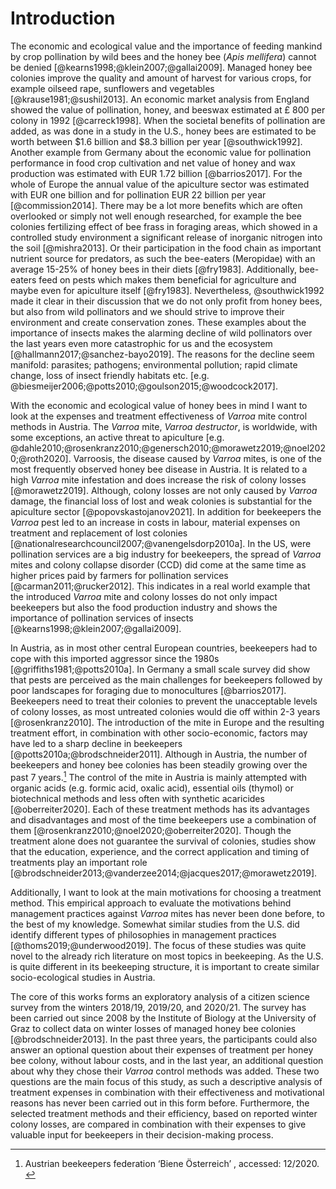 # Introduction

The economic and ecological value and the importance of feeding mankind by crop pollination by wild bees and the honey bee (*Apis mellifera*) cannot be denied [@kearns1998;@klein2007;@gallai2009]. Managed honey bee colonies improve the quality and amount of harvest for various crops, for example oilseed rape, sunflowers and \textit{Brassica} vegetables [@krause1981;@sushil2013]. An economic market analysis from England showed the value of pollination, honey, and beeswax estimated at £&nbsp;800 per colony in 1992 [@carreck1998]. When the societal benefits of pollination are added, as was done in a study in the U.S., honey bees are estimated to be worth between $1.6 billion and $8.3 billion per year [@southwick1992]. Another example from Germany about the economic value for pollination performance in food crop cultivation and net value of honey and wax production was estimated with EUR&nbsp;1.72 billion [@barrios2017]. For the whole of Europe the annual value of the apiculture sector was estimated with EUR&nbsp;one billion and for pollination EUR&nbsp;22 billion per year [@commission2014]. There may be a lot more benefits which are often overlooked or simply not well enough researched, for example the bee colonies fertilizing effect of bee frass in foraging areas, which showed in a controlled study environment a significant release of inorganic nitrogen into the soil [@mishra2013]. Or their participation in the food chain as important nutrient source for predators, as such the bee-eaters (Meropidae) with an average 15-25% of honey bees in their diets [@fry1983]. Additionally, bee-eaters feed on pests which makes them beneficial for agriculture and maybe even for apiculture itself [@fry1983]. Nevertheless, @southwick1992 made it clear in their discussion that we do not only profit from honey bees, but also from wild pollinators and we should strive to improve their environment and create conservation zones. These examples about the importance of insects makes the alarming decline of wild pollinators over the last years even more catastrophic for us and the ecosystem [@hallmann2017;@sanchez-bayo2019]. The reasons for the decline seem manifold: parasites; pathogens; environmental pollution; rapid climate change, loss of insect friendly habitats etc. [e.g. @biesmeijer2006;@potts2010;@goulson2015;@woodcock2017].
<!--Even though we learn each day more about the importance of insects in our ecosystem an alarming decline of wild pollinators can be seen over the last years [@hallmann2017;@sanchez-bayo2019]. --> 

With the economic and ecological value of honey bees in mind I want to look at the expenses and treatment effectiveness of *Varroa* mite control methods in Austria. The *Varroa* mite, *Varroa destructor*, is worldwide, with some exceptions, an active threat to apiculture [e.g. @dahle2010;@rosenkranz2010;@genersch2010;@morawetz2019;@noel2020;@roth2020]. Varroosis, the disease caused by *Varroa* mites, is one of the most frequently observed honey bee disease in Austria. It is related to a high *Varroa* mite infestation and does increase the risk of colony losses [@morawetz2019]. Although, colony losses are not only caused by *Varroa* damage, the financial loss of lost and weak colonies is substantial for the apiculture sector [@popovskastojanov2021]. In addition for beekeepers the *Varroa* pest led to an increase in costs in labour, material expenses on treatment and replacement of lost colonies [@nationalresearchcouncil2007;@vanengelsdorp2010a]. In the US, were pollination services are a big industry for beekeepers, the spread of *Varroa* mites and colony collapse disorder (CCD) did come at the same time as higher prices paid by farmers for pollination services [@carman2011;@rucker2012]. This indicates in a real world example that the introduced *Varroa* mite and colony losses do not only impact beekeepers but also the food production industry and shows the importance of pollination services of insects [@kearns1998;@klein2007;@gallai2009].

In Austria, as in most other central European countries, beekeepers had to cope with this imported aggressor since the 1980s [@griffiths1981;@potts2010a]. In Germany a small scale survey did show that pests are perceived as the main challenges for beekeepers followed by poor landscapes for foraging due to monocultures [@barrios2017]. Beekeepers need to treat their colonies to prevent the unacceptable levels of colony losses, as most untreated colonies would die off within 2-3 years [@rosenkranz2010]. The introduction of the mite in Europe and the resulting treatment effort, in combination with other socio-economic, factors may have led to a sharp decline in beekeepers [@potts2010a;@brodschneider2011]. Although in Austria, the number of beekeepers and honey bee colonies has been steadily growing over the past 7 years.[^biene-österreich] The control of the mite in Austria is mainly attempted with organic acids (e.g. formic acid, oxalic acid), essential oils (thymol) or biotechnical methods and less often with synthetic acaricides [@oberreiter2020]. Each of these treatment methods has its advantages and disadvantages and most of the time beekeepers use a combination of them [@rosenkranz2010;@noel2020;@oberreiter2020]. Though the treatment alone does not guarantee the survival of colonies, studies show that the education, experience, and the correct application and timing of treatments play an important role [@brodschneider2013;@vanderzee2014;@jacques2017;@morawetz2019].

Additionally, I want to look at the main motivations for choosing a treatment method. This empirical approach to evaluate the motivations behind management practices against *Varroa* mites has never been done before, to the best of my knowledge. Somewhat similar studies from the U.S. did identify different types of philosophies in management practices [@thoms2019;@underwood2019]. The focus of these studies was quite novel to the already rich literature on most topics in beekeeping. As the U.S. is quite different in its beekeeping structure, it is important to create similar socio-ecological studies in Austria.


The core of this works forms an exploratory analysis of a citizen science survey from the winters 2018/19, 2019/20, and 2020/21. The survey has been carried out since 2008 by the Institute of Biology at the University of Graz to collect data on winter losses of managed honey bee colonies [@brodschneider2013]. In the past three years, the participants could also answer an optional question about their expenses of treatment per honey bee colony, without labour costs, and in the last year, an additional question about why they chose their *Varroa* control methods was added. These two questions are the main focus of this study, as such a descriptive analysis of treatment expenses in combination with their effectiveness and motivational reasons has never been carried out in this form before. Furthermore, the selected treatment methods and their efficiency, based on reported winter colony losses, are compared in combination with their expenses to give valuable input for beekeepers in their decision-making process.

[^biene-österreich]: Austrian beekeepers federation 'Biene Österreich' \url{https://www.biene-oesterreich.at/}, accessed: 12/2020.
<!--A Federation refers to a group of states, organizations or other legal entities. An Association, in contrast, refers to a group of people or groups of people uniting for a common purpose.-->